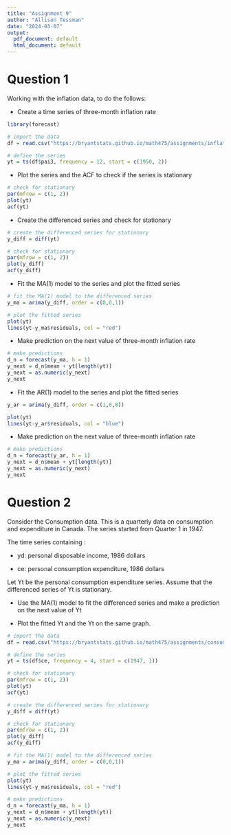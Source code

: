```yaml
---
title: "Assignment 9"
author: "Allison Tessman"
date: "2024-03-07"
output:
  pdf_document: default
  html_document: default
---
```


# Question 1 

Working with the inflation data, to do the follows:

- Create a time series of three-month inflation rate

```r
library(forecast)

# import the data
df = read.csv("https://bryantstats.github.io/math475/assignments/inflation.csv")

# define the series
yt = ts(df$pai3, frequency = 12, start = c(1950, 2))

```

- Plot the series and the ACF to check if the series is stationary

```r
# check for stationary
par(mfrow = c(1, 2))
plot(yt)
acf(yt)
```

- Create the differenced series and check for stationary

```r
# create the differenced series for stationary
y_diff = diff(yt)

# check for stationary
par(mfrow = c(1, 2))
plot(y_diff)
acf(y_diff)
```

- Fit the MA(1) model to the series and plot the fitted series

```r
# fit the MA(1) model to the differenced series
y_ma = arima(y_diff, order = c(0,0,1))

# plot the fitted series
plot(yt)
lines(yt-y_ma$residuals, col = "red")
```

- Make prediction on the next value of three-month inflation rate

```r
# make predictions
d_n = forecast(y_ma, h = 1)
y_next = d_n$mean + yt[length(yt)]
y_next = as.numeric(y_next)
y_next
```

- Fit the AR(1) model to the series and plot the fitted series

```r
y_ar = arima(y_diff, order = c(1,0,0))

plot(yt)
lines(yt-y_ar$residuals, col = "blue")
```

- Make prediction on the next value of three-month inflation rate

```r
# make predictions
d_n = forecast(y_ar, h = 1)
y_next = d_n$mean + yt[length(yt)]
y_next = as.numeric(y_next)
y_next
```

# Question 2

Consider the Consumption data. This is a quarterly data on consumption and expenditure in Canada. The series started from Quarter 1 in 1947.

The time series containing :

- yd: personal disposable income, 1986 dollars

- ce: personal consumption expenditure, 1986 dollars

Let Yt be the personal consumption expenditure series. Assume that the differenced series of Yt is stationary.

- Use the MA(1) model to fit the differenced series and make a prediction on the next value of Yt

- Plot the fitted Yt and the Yt on the same graph.

```r
# import the data
df = read.csv("https://bryantstats.github.io/math475/assignments/consumption.csv")

# define the series
yt = ts(df$ce, frequency = 4, start = c(1947, 1))

# check for stationary
par(mfrow = c(1, 2))
plot(yt)
acf(yt)

# create the differenced series for stationary
y_diff = diff(yt)

# check for stationary
par(mfrow = c(1, 2))
plot(y_diff)
acf(y_diff)

# fit the MA(1) model to the differenced series
y_ma = arima(y_diff, order = c(0,0,1))

# plot the fitted series
plot(yt)
lines(yt-y_ma$residuals, col = "red")

# make predictions
d_n = forecast(y_ma, h = 1)
y_next = d_n$mean + yt[length(yt)]
y_next = as.numeric(y_next)
y_next

```


